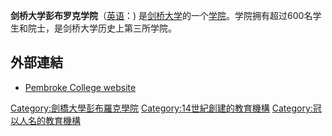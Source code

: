 {{Infobox Cambridge college
| name               = 彭布罗克学院
| infobox_colour     = #000066
| text_colour        = 
| link_colour        = #66CCFF
| image              = [[File:Pembroke_College_(Cambridge)_shield.svg|128px]]
| colours            = <td bgcolor="#000066"> </td>
<td bgcolor="#000066"> </td>
<td bgcolor="#000066"> </td>
<td bgcolor="#66CCFF"> </td>
<td bgcolor="#000066"> </td>
<td bgcolor="#000066"> </td>
<td bgcolor="#000066"> </td>
<td bgcolor="#66CCFF"> </td>
<td bgcolor="#000066"> </td>
<td bgcolor="#000066"> </td>
<td bgcolor="#000066"> </td>
| full_name          = 
| latin_name         = 
| latin_motto        = 
| english_motto      = 
| founder            = 
| founder_pl         =
| named_for          = 彭布罗克伯爵夫人玛丽·圣波尔
| established        = 1347年
| old_names          = 玛丽·维伦斯学堂(1347-?)<br />彭布罗克学堂(?-1856)
| location           = [http://www.cam.ac.uk/map/v3/drawmap.cgi?mp=main;xx=1862;yy=1069;mt=c;ms=100;tl=Pembroke%20College 特拉平顿街]
| women_only         = 
| mature_students    = 
| head_label         = Master
| head               = 理查德·迪尔洛夫爵士
| undergraduates     = 400
| JCR_President      = 
| graduates          = 294
| MCR_President      = 
| SCR_President      = 
| sister_college     = 牛津大学王后学院
| sister_college_pl  = 
| homepage           = http://www.pem.cam.ac.uk/
| boat_club          = http://www.pembrokecollegeboatclub.com/
}}

'''剑桥大学彭布罗克学院'''（[[英语|英语]]：'''{{lang|en|Pembroke College, Cambridge}}''') 是[[剑桥大学|剑桥大学]]的一个[[剑桥大学学院列表|学院]]。学院拥有超过600名学生和院士，是剑桥大学历史上第三所学院。

==外部連結==
{{Commonscat|Pembroke College, Cambridge|剑桥大学彭布罗克学院}}
*[http://www.pem.cam.ac.uk Pembroke College website] {{Wayback|url=http://www.pem.cam.ac.uk/ |date=20080822112951 }}

{{University of Cambridge}}

[[Category:劍橋大學彭布羅克學院|Category:劍橋大學彭布羅克學院]]
[[Category:14世紀創建的教育機構|Category:14世紀創建的教育機構]]
[[Category:冠以人名的教育機構|Category:冠以人名的教育機構]]